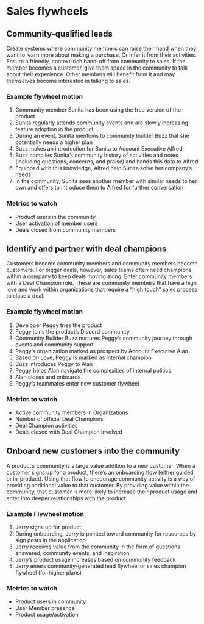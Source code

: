 # Sales flywheels

## Community-qualified leads

Create systems where community members can raise their hand when they want to
learn more about making a purchase. Or infer it from their activities. Ensure a
friendly, context-rich hand-off from community to sales. If the member becomes a
customer, give them space in the community to talk about their experience. Other
members will benefit from it and may themselves become interested in talking to
sales.

### Example flywheel motion

1. Community member Sunita has been using the free version of the product
2. Sunita regularly attends community events and are slowly increasing feature adoption in the product
3. During an event, Sunita mentions to community builder Buzz that she potentially needs a higher plan
4. Buzz makes an introduction for Sunita to Account Executive Alfred
5. Buzz compiles Sunita’s community history of activities and notes (including questions, concerns, and praise) and hands this data to Alfred
6. Equipped with this knowledge, Alfred help Sunita solve her company’s needs
7. In the community, Sunita sees another member with similar needs to her own and offers to introduce them to Alfred for further conversation

### Metrics to watch

- Product users in the community
- User activation of member users
- Deals closed from community members

## Identify and partner with deal champions

Customers become community members and community members become customers. For bigger deals, however, sales teams often need champions within a company to keep deals moving along. Enter community members with a Deal Champion role. These are community members that have a high love and work within organizations that require a “high touch” sales process to close a deal.

### Example flywheel motion

1. Developer Peggy tries the product
2. Peggy joins the product’s Discord community
3. Community Builder Buzz nurtures Peggy’s community journey through events and community support
4. Peggy’s organization marked as prospect by Account Executive Alan
5. Based on Love, Peggy is marked as internal champion
6. Buzz introduces Peggy to Alan
7. Peggy helps Alan navigate the complexities of internal politics
8. Alan closes and onboards
9. Peggy’s teammates enter new customer flywheel

### Metrics to watch

- Active community members in Organizations
- Number of official Deal Champions
- Deal Champion activities
- Deals closed with Deal Champion involved

## Onboard new customers into the community

A product’s community is a large value addition to a new customer. When a customer signs up for a product, there’s an onboarding flow (either guided or in-product). Using that flow to encourage community activity is a way of providing additional value to that customer. By providing value within the community, that customer is more likely to increase their product usage and enter into deeper relationships with the product. 

### Example Flywheel motion

1. Jerry signs up for product
2. During onboarding, Jerry is pointed toward community for resources by sign posts in the application
3. Jerry receives value from the community in the form of questions answered, community events, and inspiration
4. Jerry’s product usage increases based on community feedback
5. Jerry enters community-generated lead flywheel or sales champion flywheel (for higher plans)

### Metrics to watch

- Product users in community
- User Member presence
- Product usage/activation